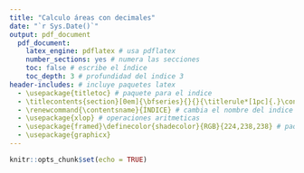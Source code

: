 ```yaml
---
title: "Calculo áreas con decimales"
date: "`r Sys.Date()`"
output: pdf_document
  pdf_document:
    latex_engine: pdflatex # usa pdflatex
    number_sections: yes # numera las secciones
    toc: false # escribe el índice
    toc_depth: 3 # profundidad del indice 3
header-includes: # incluye paquetes latex
  - \usepackage{titletoc} # paquete para el indice
  - \titlecontents{section}[0em]{\bfseries}{}{}{\titlerule*[1pc]{.}\contentspage} # cambia el nombre del indice
  - \renewcommand{\contentsname}{ÍNDICE} # cambia el nombre del indice
  - \usepackage{xlop} # operaciones aritmeticas
  - \usepackage{framed}\definecolor{shadecolor}{RGB}{224,238,238} # paquete para sombrear texto
  - \usepackage{graphicx}
---
```


```r
knitr::opts_chunk$set(echo = TRUE)
```

